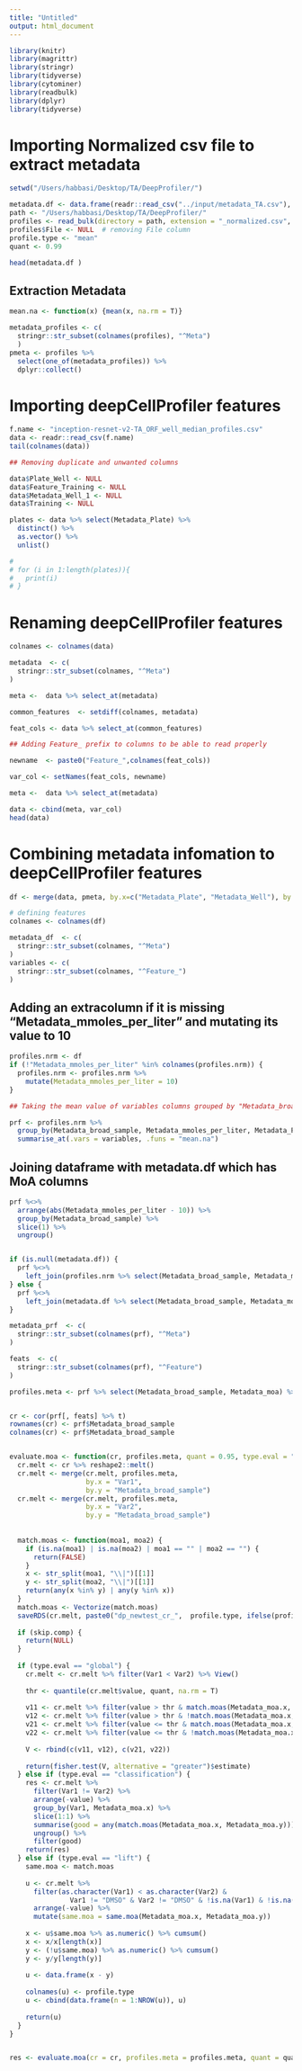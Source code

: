 ```yaml
---
title: "Untitled"
output: html_document
---
```


```r

library(knitr)
library(magrittr)
library(stringr)
library(tidyverse)
library(cytominer)
library(readbulk)
library(dplyr)
library(tidyverse)


```

# Importing Normalized csv file to extract metadata

```r
setwd("/Users/habbasi/Desktop/TA/DeepProfiler/")

metadata.df <- data.frame(readr::read_csv("../input/metadata_TA.csv"),  stringsAsFactors =F)
path <- "/Users/habbasi/Desktop/TA/DeepProfiler/"
profiles <- read_bulk(directory = path, extension = "_normalized.csv", stringsAsFactors=FALSE)
profiles$File <- NULL  # removing File column
profile.type <- "mean"
quant <- 0.99

head(metadata.df )
```

## Extraction Metadata

```r
mean.na <- function(x) {mean(x, na.rm = T)}

metadata_profiles <- c(
  stringr::str_subset(colnames(profiles), "^Meta")
  )
pmeta <- profiles %>% 
  select(one_of(metadata_profiles)) %>% 
  dplyr::collect()
```

# Importing deepCellProfiler features

```r
f.name <- "inception-resnet-v2-TA_ORF_well_median_profiles.csv"
data <- readr::read_csv(f.name)
tail(colnames(data))

## Removing duplicate and unwanted columns

data$Plate_Well <- NULL
data$Feature_Training <- NULL
data$Metadata_Well_1 <- NULL
data$Training <- NULL
```


```r

plates <- data %>% select(Metadata_Plate) %>%
  distinct() %>%
  as.vector() %>%
  unlist()

# 
# for (i in 1:length(plates)){
#   print(i)
# }
```

# Renaming deepCellProfiler features
```r
colnames <- colnames(data)

metadata  <- c(
  stringr::str_subset(colnames, "^Meta")
) 

meta <-  data %>% select_at(metadata)

common_features  <- setdiff(colnames, metadata)

feat_cols <- data %>% select_at(common_features)

## Adding Feature_ prefix to columns to be able to read properly

newname  <- paste0("Feature_",colnames(feat_cols))

var_col <- setNames(feat_cols, newname)

meta <-  data %>% select_at(metadata)

data <- cbind(meta, var_col)
head(data)
```



# Combining metadata infomation to deepCellProfiler features

```r
df <- merge(data, pmeta, by.x=c("Metadata_Plate", "Metadata_Well"), by.y=c("Metadata_Plate", "Metadata_Well")) 

# defining features 
colnames <- colnames(df)

metadata_df  <- c(
  stringr::str_subset(colnames, "^Meta")
)
variables <- c(
  stringr::str_subset(colnames, "^Feature_")
) 


```

## Adding an extracolumn if it is missing "Metadata_mmoles_per_liter" and mutating its value to 10
```r
profiles.nrm <- df
if (!"Metadata_mmoles_per_liter" %in% colnames(profiles.nrm)) {
  profiles.nrm <- profiles.nrm %>%
    mutate(Metadata_mmoles_per_liter = 10)
}

## Taking the mean value of variables columns grouped by "Metadata_broad_sample, Metadata_mmoles_per_liter, Metadata_Plate_Map_Name" v

prf <- profiles.nrm %>% 
  group_by(Metadata_broad_sample, Metadata_mmoles_per_liter, Metadata_Plate_Map_Name) %>%
  summarise_at(.vars = variables, .funs = "mean.na")
```

## Joining dataframe with metadata.df which has MoA columns

```r
prf %<>%
  arrange(abs(Metadata_mmoles_per_liter - 10)) %>%
  group_by(Metadata_broad_sample) %>%
  slice(1) %>%
  ungroup()


if (is.null(metadata.df)) {
  prf %<>% 
    left_join(profiles.nrm %>% select(Metadata_broad_sample, Metadata_moa) %>% unique, by = "Metadata_broad_sample")
} else {
  prf %<>% 
    left_join(metadata.df %>% select(Metadata_broad_sample, Metadata_moa) %>% unique, by = "Metadata_broad_sample")
}
```


```r

metadata_prf  <- c(
  stringr::str_subset(colnames(prf), "^Meta")
)

feats  <- c(
  stringr::str_subset(colnames(prf), "^Feature")
)

profiles.meta <- prf %>% select(Metadata_broad_sample, Metadata_moa) %>% dplyr::collect()


cr <- cor(prf[, feats] %>% t)
rownames(cr) <- prf$Metadata_broad_sample
colnames(cr) <- prf$Metadata_broad_sample


evaluate.moa <- function(cr, profiles.meta, quant = 0.95, type.eval = "global", k = 1, skip.comp = F) {
  cr.melt <- cr %>% reshape2::melt()
  cr.melt <- merge(cr.melt, profiles.meta,
                   by.x = "Var1",
                   by.y = "Metadata_broad_sample")
  cr.melt <- merge(cr.melt, profiles.meta,
                   by.x = "Var2",
                   by.y = "Metadata_broad_sample")
  
  
  match.moas <- function(moa1, moa2) {
    if (is.na(moa1) | is.na(moa2) | moa1 == "" | moa2 == "") {
      return(FALSE)
    }
    x <- str_split(moa1, "\\|")[[1]]
    y <- str_split(moa2, "\\|")[[1]]
    return(any(x %in% y) | any(y %in% x))
  }
  match.moas <- Vectorize(match.moas)
  saveRDS(cr.melt, paste0("dp_newtest_cr_",  profile.type, ifelse(profile.type == "mix", paste0(mix1, mix2), ""), ".rds"))
  
  if (skip.comp) {
    return(NULL)
  }
  
  if (type.eval == "global") {
    cr.melt <- cr.melt %>% filter(Var1 < Var2) %>% View()
    
    thr <- quantile(cr.melt$value, quant, na.rm = T)
    
    v11 <- cr.melt %>% filter(value > thr & match.moas(Metadata_moa.x, Metadata_moa.y)) %>% NROW()
    v12 <- cr.melt %>% filter(value > thr & !match.moas(Metadata_moa.x, Metadata_moa.y)) %>% NROW()
    v21 <- cr.melt %>% filter(value <= thr & match.moas(Metadata_moa.x, Metadata_moa.y)) %>% NROW()
    v22 <- cr.melt %>% filter(value <= thr & !match.moas(Metadata_moa.x, Metadata_moa.y)) %>% NROW()
    
    V <- rbind(c(v11, v12), c(v21, v22))
    
    return(fisher.test(V, alternative = "greater")$estimate)
  } else if (type.eval == "classification") {
    res <- cr.melt %>%
      filter(Var1 != Var2) %>% 
      arrange(-value) %>%
      group_by(Var1, Metadata_moa.x) %>%
      slice(1:1) %>%
      summarise(good = any(match.moas(Metadata_moa.x, Metadata_moa.y))) %>%
      ungroup() %>%
      filter(good) 
    return(res)
  } else if (type.eval == "lift") {
    same.moa <- match.moas
    
    u <- cr.melt %>%
      filter(as.character(Var1) < as.character(Var2) &
               Var1 != "DMSO" & Var2 != "DMSO" & !is.na(Var1) & !is.na(Var2)) %>%
      arrange(-value) %>%
      mutate(same.moa = same.moa(Metadata_moa.x, Metadata_moa.y))
    
    x <- u$same.moa %>% as.numeric() %>% cumsum()
    x <- x/x[length(x)]
    y <- (!u$same.moa) %>% as.numeric() %>% cumsum()
    y <- y/y[length(y)]
    
    u <- data.frame(x - y)
    
    colnames(u) <- profile.type
    u <- cbind(data.frame(n = 1:NROW(u)), u)
    
    return(u)
  }
}


res <- evaluate.moa(cr = cr, profiles.meta = profiles.meta, quant = quant, type.eval = type.eval, skip.comp = T)



```





